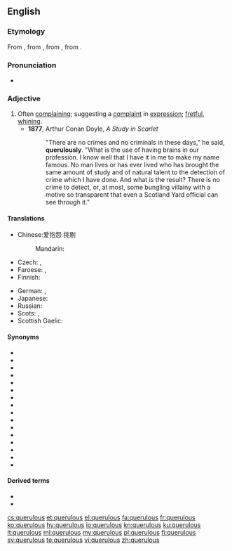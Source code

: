 ==English==

===Etymology===
From {{etyl|fro|en}} {{m|fro|querelos}}, from {{etyl|LL.|en}} {{m|la|querulōsus}}, from {{etyl|la|en}} {{m|la|querulus}}, from {{m|la|queror||I complain}}.

===Pronunciation===
* {{IPA|/ˈkwɛɹ(j)ələs/|/ˈkwiːɹ(j)ələs/|lang=en}}

===Adjective===
{{en-adj}}

# Often [[complain]]ing; suggesting a [[complaint]] in [[expression]]; [[fret|fretful]], [[whine|whining]].
#* '''1877''', Arthur Conan Doyle, ''A Study in Scarlet''
#*: "There are no crimes and no criminals in these days," he said, '''querulously'''. "What is the use of having brains in our profession. I know well that I have it in me to make my name famous. No man lives or has ever lived who has brought the same amount of study and of natural talent to the detection of crime which I have done. And what is the result? There is no crime to detect, or, at most, some bungling villainy with a motive so transparent that even a Scotland Yard official can see through it."

====Translations====
{{trans-top|often complaining}}
* Chinese:爱抱怨 挑剔
*: Mandarin: {{t-needed|cmn}}
* Czech: {{t|cs|fňukavý|m}}, {{t|cs|hašteřivý|m}}
* Faroese: {{t|fo|knarrutur}}, {{t|fo|grenjutur}}
* Finnish: {{t+|fi|ruikuttava}}
{{trans-mid}}
* German: {{t|de|nörglerisch}}, {{t|de|quengelig}}
* Japanese: {{t|ja|短気|tr=[[たんき]], tanki}}
* Russian: {{t+|ru|ворчливый}}
* Scots: {{t|sco|fashious}}, {{t|sco|girnie}}
* Scottish Gaelic: {{t|gd|gearanach}}
{{trans-bottom}}

====Synonyms====
* {{l|en|bitchy}}
* {{l|en|cantankerous}}
* {{l|en|critical}}
* {{l|en|fretful}}
* {{l|en|huffy}}
* {{l|en|irritable}}
* {{l|en|peevish}}
* {{l|en|plaintive}}
* {{l|en|testy}}
* {{l|en|touchy}}
* {{l|en|uptight}}
* {{l|en|whiny}}
* {{l|en|bemoaning}}
* {{l|en|grumbling}}
* {{l|en|lamenting}}
* {{l|en|whining}}

====Derived terms====
* {{l|en|querulously}}
* {{l|en|querulousness}}

[[cs:querulous]]
[[et:querulous]]
[[el:querulous]]
[[fa:querulous]]
[[fr:querulous]]
[[ko:querulous]]
[[hy:querulous]]
[[io:querulous]]
[[kn:querulous]]
[[ku:querulous]]
[[lt:querulous]]
[[ml:querulous]]
[[my:querulous]]
[[pl:querulous]]
[[fi:querulous]]
[[sv:querulous]]
[[te:querulous]]
[[vi:querulous]]
[[zh:querulous]]